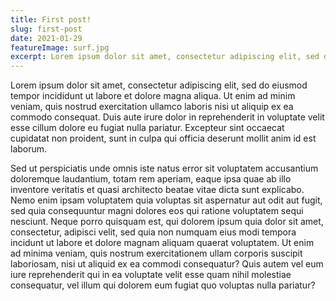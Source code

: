 ```yaml
---
title: First post!
slug: first-post
date: 2021-01-29
featureImage: surf.jpg
excerpt: Lorem ipsum dolor sit amet, consectetur adipiscing elit, sed do eiusmod tempor incididunt ut labore et dolore magna aliqua. Ut enim ad minim veniam, quis nostrud exercitation ullamco laboris nisi ut aliquip ex ea commodo consequat. Duis aute irure dolor in reprehenderit in voluptate velit esse cillum dolore eu fugiat nulla pariatur.
---
```


Lorem ipsum dolor sit amet, consectetur adipiscing elit, sed do eiusmod tempor incididunt ut labore et dolore magna aliqua. Ut enim ad minim veniam, quis nostrud exercitation ullamco laboris nisi ut aliquip ex ea commodo consequat. Duis aute irure dolor in reprehenderit in voluptate velit esse cillum dolore eu fugiat nulla pariatur. Excepteur sint occaecat cupidatat non proident, sunt in culpa qui officia deserunt mollit anim id est laborum.

Sed ut perspiciatis unde omnis iste natus error sit voluptatem accusantium doloremque
laudantium, totam rem aperiam, eaque ipsa quae ab illo inventore veritatis et quasi
architecto beatae vitae dicta sunt explicabo. Nemo enim ipsam voluptatem quia voluptas
sit aspernatur aut odit aut fugit, sed quia consequuntur magni dolores eos qui ratione
voluptatem sequi nesciunt. Neque porro quisquam est, qui dolorem ipsum quia dolor
sit amet, consectetur, adipisci velit, sed quia non numquam eius modi tempora incidunt
ut labore et dolore magnam aliquam quaerat voluptatem. Ut enim ad minima veniam,
quis nostrum exercitationem ullam corporis suscipit laboriosam, nisi ut aliquid ex
ea commodi consequatur? Quis autem vel eum iure reprehenderit qui in ea voluptate
velit esse quam nihil molestiae consequatur, vel illum qui dolorem eum fugiat quo
voluptas nulla pariatur?
